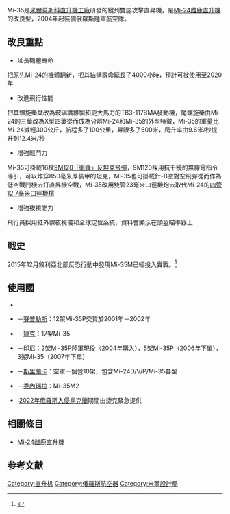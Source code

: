 {{Infobox Aircraft
 |name= Mi-35
 |image= File:Mil Mi-35M (54 yellow).jpg
 |caption= 
 |type= [[攻擊直升機|攻擊直升機]]
 |designer=[[米爾莫斯科直升機工廠|米爾莫斯科直升機工廠]]
 |manufacturer= [[米尔莫斯科直升機工廠|米尔莫斯科直升機工廠]]
 |retired=
 |status= 現役
 |primary user= {{RUS}}
 |more users=
 |produced= 
 |unit cost=
 |developed from = 
 |variants with their own articles= 
}}
Mi-35是[[米爾莫斯科直升機工廠|米爾莫斯科直升機工廠]]研發的縱列雙座攻擊直昇機，是[[Mi-24雌鹿直升機|Mi-24雌鹿直升機]]的改良型，2004年起裝備俄羅斯陸軍航空隊。

==改良重點==
*延長機體壽命
把原先Mi-24的機體翻新，把其結構壽命延長了4000小時，預計可被使用至2020年
*改進飛行性能
把其螺旋槳葉改為玻璃纖維製和更大馬力的TBЗ-117BMA發動機，尾螺旋槳由Mi-24的三葉改為X型四葉從而成為分辨Mi-24和Mi-35的外型特徵，Mi-35的重量比Mi-24減輕300公斤，航程多了100公里，昇限多了600米，爬升率由9.6米/秒提升到12.4米/秒
*增強戰鬥力
Mi-35可掛載16杖[[9M120反坦克導彈|9M120「衝鋒」反坦克飛彈]]，9M120採用抗干擾的無線電指令導引，可以炸穿850毫米厚装甲的坦克，Mi-35也可掛載針-B空對空飛彈從而作為低空戰鬥機去打直昇機空戰，Mi-35改用雙管23毫米口徑機炮去取代Mi-24的[[Yak-B_12.7毫米加特林重機槍|四管12.7毫米口徑機槍]]
*增強夜視能力
飛行員採用紅外線夜視儀和全球定位系統，資料會顯示在頭盔瞄準器上

==戰史==
2015年12月敘利亞北部反恐行動中發現Mi-35M已經投入實戰。<ref>{{Cite web |url=http://news.cntv.cn/2015/12/21/VIDE1450709814501202.shtml |title=央視-俄精銳武器盡出 |accessdate=2015-12-22 |archive-date=2019-09-01 |archive-url=https://web.archive.org/web/20190901134525/http://news.cntv.cn/2015/12/21/VIDE1450709814501202.shtml |dead-url=no }}</ref>

== 使用國 ==
{{MultiCol}}
*{{RUS}}
*{{flagicon|Cyprus}}－[[賽普勒斯|賽普勒斯]]：12架Mi-35P交貨於2001年－2002年
*{{flagicon|Czech Republic}}－[[捷克|捷克]]：17架Mi-35
*{{flagicon|Indonesia}}－[[印尼|印尼]]：2架Mi-35P陸軍現役（2004年購入），5架Mi-35P（2006年下單），3架Mi-35（2007年下單）
*{{flagicon|Sri Lanka}}－[[斯里蘭卡|斯里蘭卡]]：空軍一個營10架，包含Mi-24D/V/P/Mi-35各型
*{{flagicon|Venezuela}}－[[委內瑞拉|委內瑞拉]]：Mi-35M2
*{{UKR}}:[[2022年俄羅斯入侵烏克蘭|2022年俄羅斯入侵烏克蘭]]期間由捷克緊急提供

==相關條目==
* [[Mi-24雌鹿直升機|Mi-24雌鹿直升機]]

==参考文献==
{{reflist}}

{{米系列直升机}}

[[Category:直升机|Category:直升机]]
[[Category:俄羅斯航空器|Category:俄羅斯航空器]]
[[Category:米爾設計局|Category:米爾設計局]]